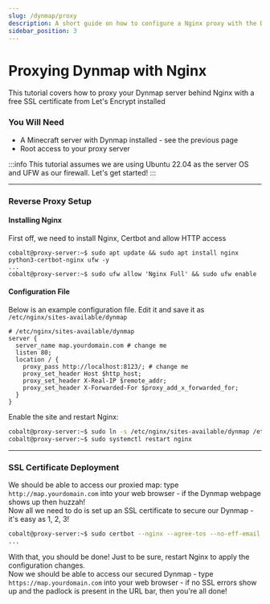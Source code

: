 ```yaml
---
slug: /dynmap/proxy
description: A short guide on how to configure a Nginx proxy with the Dynmap web-server.
sidebar_position: 3
---
```


# Proxying Dynmap with Nginx

This tutorial covers how to proxy your Dynmap server behind Nginx with a free SSL certificate from Let's Encrypt installed

### You Will Need

* A Minecraft server with Dynmap installed - see the previous page
* Root access to your proxy server

:::info
This tutorial assumes we are using Ubuntu 22.04 as the server OS and UFW as our firewall. Let's get started!
:::

---

### Reverse Proxy Setup

#### Installing Nginx

First off, we need to install Nginx, Certbot and allow HTTP access

```
cobalt@proxy-server:~$ sudo apt update && sudo apt install nginx python3-certbot-nginx ufw -y
...
cobalt@proxy-server:~$ sudo ufw allow 'Nginx Full' && sudo ufw enable
```


#### Configuration File

Below is an example configuration file. Edit it and save it as `/etc/nginx/sites-available/dynmap`
```nginx
# /etc/nginx/sites-available/dynmap
server {
  server_name map.yourdomain.com # change me
  listen 80;
  location / {
    proxy_pass http://localhost:8123/; # change me
    proxy_set_header Host $http_host;
    proxy_set_header X-Real-IP $remote_addr;
    proxy_set_header X-Forwarded-For $proxy_add_x_forwarded_for;
  }
}
```

Enable the site and restart Nginx:
```bash
cobalt@proxy-server:~$ sudo ln -s /etc/nginx/sites-available/dynmap /etc/nginx/sites-enabled/dynmap
cobalt@proxy-server:~$ sudo systemctl restart nginx
```

---

### SSL Certificate Deployment

We should be able to access our proxied map: type `http://map.yourdomain.com` into your web browser - if the Dynmap webpage shows up then huzzah!  
Now all we need to do is set up an SSL certificate to secure our Dynmap - it's easy as 1, 2, 3!
```bash
cobalt@proxy-server:~$ sudo certbot --nginx --agree-tos --no-eff-email -m johndoe@example.com -d map.yourdomain.com
...
```
With that, you should be done! Just to be sure, restart Nginx to apply the configuration changes.  
Now we should be able to access our secured Dynmap - type `https://map.yourdomain.com` into your web browser - if no SSL errors show up and the padlock is present in the URL bar, then you're all done!